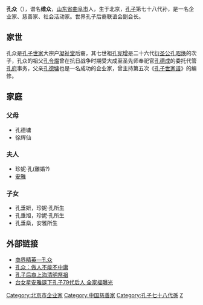 '''孔众'''（{{bd|1963年||||catIdx=Kong孔众}}），谱名'''维众'''，[[山东省|山东省]][[曲阜市|曲阜市]]人，生于北京，[[孔子|孔子]]第七十八代孙，是一名企业家、慈善家、社会活动家。世界孔子后裔联谊会副会长。

==家世==
孔众是[[孔子世家|孔子世家]]大宗户[[孔子世家五凝世系图|凝祉堂]]后裔，其七世祖[[孔宪增|孔宪增]]是二十六代[[衍圣公|衍圣公]][[孔昭焕|孔昭焕]]的次子，孔众的祖父[[孔令煜|孔令煜]]曾在抗日战争时期受大成至圣先师奉祀官[[孔德成|孔德成]]的委托代管[[孔府|孔府]]事务，父亲[[孔德墉|孔德墉]]也是一名成功的企业家，曾主持第五次《[[孔子世家谱|孔子世家谱]]》的编修。

==家庭==
===父母 ===
*孔德墉
*徐辉仙

===夫人===
*珍妮·孔(離婚?)
*[[安雅_(演員)|安雅]]

===子女===
*孔垂妍，珍妮·孔所生
*孔垂旭，珍妮·孔所生
*孔垂燊，安雅所生


==外部链接==
*[https://web.archive.org/web/20170803213519/http://www.kmzx.org/mingren/ShowArticle.asp?ArticleID=5746 商界精英—孔众]
*[http://www.kmzx.org/Article/ShowArticle.asp?ArticleID=5745 孔众：做人不能不中庸]{{Dead link|date=2018年7月 |bot=InternetArchiveBot |fix-attempted=no }}
*[http://news.xinhuanet.com/photo/2011-03/27/c_121236549.htm 孔子后裔上海清明祭祖]
*[http://www.chinanews.com/tw/2013/05-01/4778360.shtml 台女星安雅诞下孔子79代后人 全家福曝光] {{Wayback|url=http://www.chinanews.com/tw/2013/05-01/4778360.shtml |date=20190812120419 }}

{{孔子世家世系图}}
{{DEFAULTSORT:K}}
[[Category:北京市企业家|Category:北京市企业家]]
[[Category:中国慈善家|Category:中国慈善家]]
[[Category:孔子七十八代孫|Category:孔子七十八代孫]]
[[Category:孔姓|Z]]